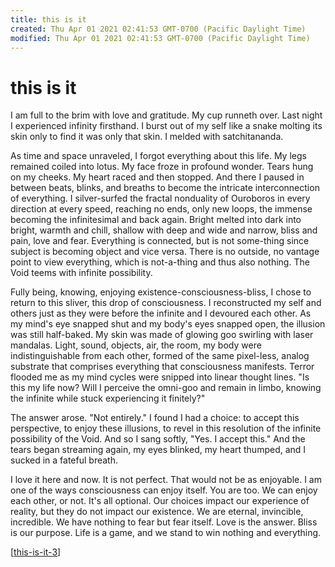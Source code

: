 ```yaml
---
title: this is it
created: Thu Apr 01 2021 02:41:53 GMT-0700 (Pacific Daylight Time)
modified: Thu Apr 01 2021 02:41:53 GMT-0700 (Pacific Daylight Time)
---
```

# this is it

I am full to the brim with love and gratitude. My cup runneth over. Last night I experienced infinity firsthand. I burst out of my self like a snake molting its skin only to find it was only that skin. I melded with satchitananda.

As time and space unraveled, I forgot everything about this life. My legs remained coiled into lotus. My face froze in profound wonder. Tears hung on my cheeks. My heart raced and then stopped. And there I paused in between beats, blinks, and breaths to become the intricate interconnection of everything. I silver-surfed the fractal nonduality of Ouroboros in every direction at every speed, reaching no ends, only new loops, the immense becoming the infinitesimal and back again. Bright melted into dark into bright, warmth and chill, shallow with deep and wide and narrow, bliss and pain, love and fear. Everything is connected, but is not some-thing since subject is becoming object and vice versa. There is no outside, no vantage point to view everything, which is not-a-thing and thus also nothing. The Void teems with infinite possibility.

Fully being, knowing, enjoying existence-consciousness-bliss, I chose to return to this sliver, this drop of consciousness. I reconstructed my self and others just as they were before the infinite and I devoured each other. As my mind's eye snapped shut and my body's eyes snapped open, the illusion was still half-baked. My skin was made of glowing goo swirling with laser mandalas. Light, sound, objects, air, the room, my body were indistinguishable from each other, formed of the same pixel-less, analog substrate that comprises everything that consciousness manifests. Terror flooded me as my mind cycles were snipped into linear thought lines. "Is this my life now? Will I perceive the omni-goo and remain in limbo, knowing the infinite while stuck experiencing it finitely?"

The answer arose. "Not entirely." I found I had a choice: to accept this perspective, to enjoy these illusions, to revel in this resolution of the infinite possibility of the Void. And so I sang softly, "Yes. I accept this." And the tears began streaming again, my eyes blinked, my heart thumped, and I sucked in a fateful breath.

I love it here and now. It is not perfect. That would not be as enjoyable. I am one of the ways consciousness can enjoy itself. You are too. We can enjoy each other, or not. It's all optional. Our choices impact our experience of reality, but they do not impact our existence. We are eternal, invincible, incredible. We have nothing to fear but fear itself. Love is the answer. Bliss is our purpose. Life is a game, and we stand to win nothing and everything.

[[this-is-it-3]]

[//begin]: # 'Autogenerated link references for markdown compatibility'
[this-is-it-3]: this-is-it-3 'this is it'
[//end]: # 'Autogenerated link references'
